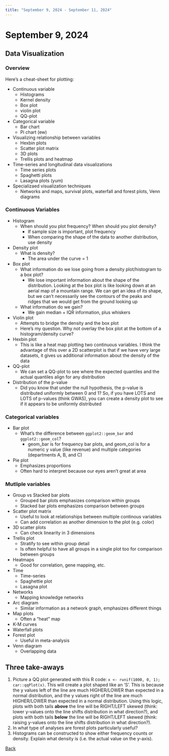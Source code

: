 ```yaml
---
title: "September 9, 2024 - September 11, 2024"
---
```



# September 9, 2024

## Data Visualization 


### Overview

Here's a cheat-sheet for plotting: 

* Continuous variable
  * Histograms
  * Kernel density
  * Box plot
  * violin plot
  * QQ-plot
* Categorical variable
  * Bar chart
  * Pi chart (ew) 
* Visualizing relationship between variables
  * Hexbin plots
  * Scatter plot matrix
  * 3D plots
  * Trellis plots and heatmap
* Time-series and longitudinal data visualizations
  * Time series plots
  * Spaghetti plots
  * Lasagna plots (yum)
* Specializaed visualization techniques
  * Networks and maps, survival plots, waterfall and forest plots, Venn diagrams

### Continuous Variables

* Histogram
  * When should you plot frequency? When should you plot density?
    * If sample size is important, plot frequency
    * When comparing the shape of the data to another distribution, use density
* Density plot
  * What is density?
    * The area under the curve = 1
* Box plot
  * What information do we lose going from a density plot/histogram to a box plot?
    * We lose important information about the shape of the distribution. Looking at the box plot is like looking down at an aerial map of a mountain range. We can get an idea of its shape, but we can't necessarily see the contours of the peaks and ridges that we would get from the ground looking up
  * What information do we gain?   
    * We gain median + IQR information, plus whiskers
* Violin plot
  * Attempts to bridge the density and the box plot
  * Here's my question. Why not overlay the box plot at the bottom of a histogram/density curve? 
* Hexbin plot
  * This is like a heat map plotting two continuous variables. I think the advantage of this over a 2D scatterplot is that if we have very large datasets, it gives us additional information about the density of the data
* QQ-plot
  * We can set a QQ-plot to see where the expected quantiles and the actual quantiles align for any distribution 
* Distribution of the p-value
  * Did you know that under the null hypothesis, the p-value is distributed uniformly between 0 and 1? So, if you have LOTS and LOTS of p-values (think GWAS), you can create a density plot to see if it appears to be uniformly distributed

### Categorical variables

* Bar plot
  * What's the difference between `ggplot2::geom_bar` and `ggplot2::geom_col`? 
    * geom_bar is for frequency bar plots, and geom_col is for a numeric y value (like revenue) and multiple categories (departments A, B, and C)
* Pie plot
  * Emphasizes proportions
  * Often hard to interpret because our eyes aren't great at area

### Mutliple variables 


* Group vs Stacked bar plots
  * Grouped bar plots emphasizes comparison within groups
  * Stacked bar plots emphasizes comparison between groups
* Scatter plot matrix
  * Useful to look at relationships between multiple continous variables 
  * Can add correlation as another dimension to the plot (e.g. color)
* 3D scatter plots
  * Can check linearity in 3 dimensions
* Trellis plot
  * Stratify to see within group detail
  * Is often helpful to have all groups in a single plot too for comparison between groups
* Heatmaps
  * Good for correlation, gene mapping, etc.
* Time
  * Time-series
  * Spaghettie plot
  * Lasagna plot
* Networks
  * Mapping knowledge networks
* Arc diagram
  * Similar information as a network graph, emphasizes different things
* Map plots
  * Often a "heat" map
* K-M curves
* Waterfall plots
* Forest plot
  * Useful in meta-analysis
* Venn diagram
  * Overlapping data

## Three take-aways

1. Picture a QQ plot generated with this R code: `x <- runif(1000, 0, 1); car::qqPlot(x)`. This will create a plot shaped like an 'S'. This is because the y values left of the line are much HIGHER/LOWER than expected in a normal distribution, and the y values right of the line are much HIGHER/LOWER than expected in a normal distribution. Using this logic, plots with both tails **above** the line will be RIGHT/LEFT skewed (think: lower y-values onto the line shifts distribution in what direction?), and plots with both tails **below** the line will be RIGHT/LEFT skewed (think: raising y-values onto the line shifts distribution in what direction?).
2. In what type of analyses are forest plots particularly useful? 
3. Histograms can be constructed to show either frequency counts or density. Explain what density is (i.e. the actual value on the y-axis). 




[Back](../notes.qmd)
